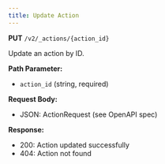 ```yaml
---
title: Update Action
---
```


**PUT** `/v2/_actions/{action_id}`

Update an action by ID.

**Path Parameter:**
- `action_id` (string, required)

**Request Body:**
- JSON: ActionRequest (see OpenAPI spec)

**Response:**
- 200: Action updated successfully
- 404: Action not found